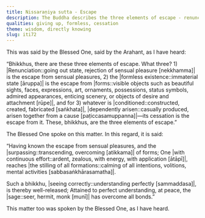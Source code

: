 ```yaml
---
title: Nissaraṇiya sutta - Escape
description: The Buddha describes the three elements of escape - renunciation, formless existence and cessation.
qualities: giving up, formless, cessation
theme: wisdom, directly knowing
slug: iti72
---
```


This was said by the Blessed One, said by the Arahant, as I have heard:

“Bhikkhus, there are these three elements of escape. What three? 1) |Renunciation::going out state, rejection of sensual pleasure [nekkhamma]| is the escape from sensual pleasures, 2) the |formless existence::immaterial state [āruppa]| is the escape from |forms::visible objects such as beautiful sights, faces, expressions, art, ornaments, possessions, status symbols, admired appearances, enticing scenery, or objects of desire and attachment [rūpe]|, and for 3) whatever is |conditioned::constructed, created, fabricated [saṅkhata]|, |dependently arisen::casually produced, arisen together from a cause [paṭiccasamuppanna]|—its cessation is the escape from it. These, bhikkhus, are the three elements of escape.”

The Blessed One spoke on this matter. In this regard, it is said:

“Having known the escape from sensual pleasures,
and the |surpassing::transcending, overcoming [atikkama]| of forms;
One |with continuous effort::ardent, zealous, with energy, with application [ātāpī]|,
reaches |the stilling of all formations::calming of all intentions, volitions, mental activities [sabbasaṅkhārasamatha]|.

Such a bhikkhu, |seeing correctly::understanding perfectly [sammaddasa]|,
is thereby well-released;
Attained to perfect understanding, at peace,
the |sage::seer, hermit, monk [munī]| has overcome all bonds.”

This matter too was spoken by the Blessed One, as I have heard.